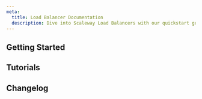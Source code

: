 ```yaml
---
meta:
  title: Load Balancer Documentation
  description: Dive into Scaleway Load Balancers with our quickstart guides, how-tos, tutorials and more.
---
```


<ProductHeader 
   productName="Load Balancer"
   productLogo="loadBalancers"
   description="Load Balancers distribute workloads across servers, ensuring scalable and continuously available applications, even during heavy traffic."
   url="/network/load-balancer/quickstart/"
   label="Load Balancer Quickstart"
/>

## Getting Started

<Grid>
    <SummaryCard
        title="Quickstart"
        icon="rocket"
        description="Learn how to create and configure a Load Balancer."
        label="View Quickstart"
        url="/network/load-balancer/quickstart/"
    />
    <SummaryCard
        title="Concepts"
        icon="info"
        description="Core concepts that give you a better understanding of Load Balancers."
        label="View Concepts"
        url="/network/load-balancer/concepts/"
    />
    <SummaryCard
        title="How-tos"
        icon="help-circle-outline"
        description="Check our guides to creating and configuring Load Balancers."
        label="View How-tos"
        url="/network/load-balancer/how-to/"
    />
        <SummaryCard
        title="Additional Resources"
        icon="book-open-outline"
        description="Go beyond the basics with detailed, in-depth guides to configuring your Load Balancer."
        label="Read more"
        url="/network/load-balancer/reference-content/"
    />
</Grid>


## Tutorials

<Grid>
    <DefaultCard
        title="Setting up a load-balanced Wordpress"
        url="/tutorials/configuring-loadbalancer-wordpress/"
        label="Read more"
    />
    <DefaultCard
        title="Getting started with Kubernetes - adding a Load Balancer"
        url="/tutorials/get-started-kubernetes-loadbalancer/"
        label="Read more"
    />
    <DefaultCard
        title="Dealing with load overflow between a proxmox cluster and virtual machines on an Elastic Metal Server over Scaleway Private Networks"
        url="/tutorials/load-overflow-proxmox-and-elastic-metal/"
        label="Read more"
    />
    <DefaultCard
        title="Setting up Traefik v2 and cert-manager on Kapsule"
        url="/tutorials/traefik-v2-cert-manager/"
        label="Read more"
    />
</Grid>


<ClickableBanner
    productLogo="console"
    title="Load Balancer API"
    description="Manage Load Balancers using the Scaleway API."
    url="https://www.scaleway.com/en/developers/api/load-balancer/zoned-api/"
    label="Go to Load Balancer API"
/>

## Changelog

<ChangelogList
    productName="load-balancers"
    numberOfChanges={3}
/>